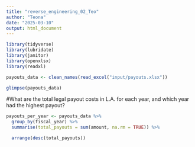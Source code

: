 ```yaml
---
title: "reverse_engineering_02_Teo"
author: "Teona"
date: "2025-03-10"
output: html_document
---
```


```r
library(tidyverse)
library(lubridate)
library(janitor)
library(openxlsx)
library(readxl)
```


```r
payouts_data <- clean_names(read_excel("input/payouts.xlsx"))

glimpse(payouts_data)
```

#What are the total legal payout costs in L.A. for each year, and which year had the highest payout?
```r
payouts_per_year <- payouts_data %>%
  group_by(fiscal_year) %>%
  summarise(total_payouts = sum(amount, na.rm = TRUE)) %>%

  arrange(desc(total_payouts))

```

